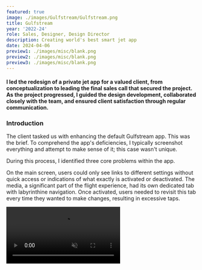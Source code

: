 ```yaml
---
featured: true
image: ./images/Gulfstream/Gulfstream.png
title: Gulfstream
year: '2022-24'
role: Sales, Designer, Design Director
description: Creating world's best smart jet app
date: 2024-04-06
preview1: ./images/misc/blank.png
preview2: ./images/misc/blank.png
preview3: ./images/misc/blank.png
---
```




#### <span class="text-gray-700">I led the redesign of a private jet app for a valued client, from conceptualization to leading the final sales call that secured the project. </span> As the project progressed, I guided the design development, collaborated closely with the team, and ensured client satisfaction through regular communication.


### Introduction

The client tasked us with enhancing the default Gulfstream app. This was the brief. To comprehend the app's deficiencies, I typically screenshot everything and attempt to make sense of it; this case wasn't unique.

<SingleImage alt='App Screen Map' src={Scheme} caption='Screenshots of the app. Three main parts of the app are discernible.' customClass='borders'/>

During this process, I identified three core problems within the app.

<DoubleImage lalt='Screenshot of the old main screen of the Gulfstream app' lsrc={MainOld} ralt='Screenshots of all the steps to activate media' rsrc={MediaOld} caption='No indication of active states on the main screen. Numerous steps required to operate the media.'/>

On the main screen, users could only see links to different settings without quick access or indications of what exactly is activated or deactivated. The media, a significant part of the flight experience, had its own dedicated tab with labyrinthine navigation. Once activated, users needed to revisit this tab every time they wanted to make changes, resulting in excessive taps.

<video class='rounded-md lg:rounded-xl' src={Concept} playsinline autoplay loop muted no-controls preload="auto"/>
<figcaption>Initial concept of an updated app.</figcaption>

To address these issues, I created a prototype. Although there were still multiple steps involved in accessing media, users could now see active states and had quick access to the player, like on streaming services.

### User Interface

<DoubleImage lalt='A photo of a girl inside a plane with notes on top of the image' lsrc={Photo1} ralt='A photo of a man inside a plane with notes on top of the image' rsrc={Photo2} caption='Field trip notes.'/>

Upon approval of the concept, I collaborated with a designer under my supervision. As we progressed to the jet interior, it became apparent that matching the color scheme to the interior would be beneficial, leading us to choose a beige palette. Real-life experience suggested that users seldom needed to switch seats, as each seat had its own iPod touch for operation. Consequently, we swiftly restructured the main screen and focused on refining details such as icons and animations.

<ImageVideo lalt='Icons of the updated Gulfstream app' lsrc={Icons} rsrc={Prototype} caption='Main icons and numerous unpolished prototypes we created for developers.'/>

A high level of detail was crucial for our collaboration with the developers, who constituted a separate team from a separate company. We quickly identified the shortcomings of the framework they were using, which was Flatter. Consequently, we decided to rebuild every screen and animation from scratch to emulate the native iOS appearance using Flatter.

<video class='rounded-md lg:rounded-xl' src={Demo} playsinline autoplay loop muted no-controls preload="auto"/>
<figcaption>App's demo mode.</figcaption>

The first phase of the project was successfully delivered, and the client is now using it on flights and is highly satisfied. This success has also introduced us to the Gulfstream team, so I presume there's more to come.